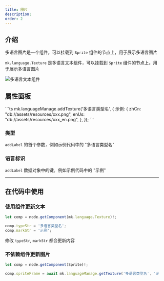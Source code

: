 ```yaml
---
title: 图片
description:
order: 2
---
```


## 介绍

多语言图片是一个组件，可以挂载到 `Sprite` 组件的节点上，用于展示多语言图片

`mk.language.Texture` 是多语言文本组件，可以挂载到 `Sprite` 组件的节点上，用于展示多语言图片

![多语言文本组件](/docs/6e7efa9f-f7bd-4bd3-b184-e863fe6d3e3f.png)

## 属性面板

<Note type="note" title="示例代码">
```ts
mk.languageManage.addTexture('多语言类型名', {
    示例: {
        zhCn: "db://assets/resources/xxx.png",
        enUs: "db://assets/resources/xxx_en.png",
    },
});
```
</Note>

### 类型

`addLabel` 的首个参数，例如示例代码中的 "多语言类型名"

### 语言标识

`addLabel` 数据对象中的键，例如示例代码中的 "示例"

---

## 在代码中使用

### 使用组件更新文本

```ts
let comp = node.getComponent(mk.language.Texture)!;

comp.typeStr = '多语言类型名';
comp.markStr = '示例';
```

修改 `typeStr`, `markStr` 都会更新内容

### 不依赖组件更新图片

```ts
let comp = node.getComponent(Sprite)!;

comp.spriteFrame = await mk.languageManage.getTexture('多语言类型名', '示例', this);
```
